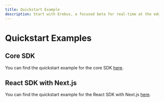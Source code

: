 ```yaml
---
title: Quickstart Example
description: Start with Erebus, a focused beta for real-time at the edge.
---
```


# Quickstart Examples

## Core SDK

You can find the quickstart example for the core SDK [here](./get-started/core/quickstart-example).

## React SDK with Next.js

You can find the quickstart example for the React SDK with Next.js [here](./get-started/react/quickstart-example).
